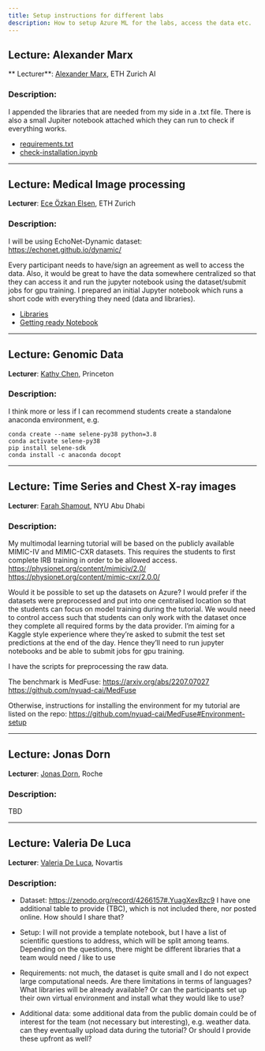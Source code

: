 ```yaml
---
title: Setup instructions for different labs
description: How to setup Azure ML for the labs, access the data etc.
---
```


## Lecture: Alexander Marx

** Lecturer**: [Alexander Marx](https://www.linkedin.com/in/alexander-marx-279013188/), ETH Zurich AI

### Description:

I appended the libraries that are needed from my side in a .txt file.
There is also a small Jupiter notebook attached which they can run to check if everything works.

- [requirements.txt](/assets/alexander/requirements.txt)
- [check-installation.ipynb](/assets/alexander/check-installation.ipynb)

---

## Lecture: Medical Image processing

**Lecturer**: [Ece Özkan Elsen](https://www.linkedin.com/in/ece-%C3%B6zkan-elsen-452716180/), ETH Zurich

### Description:

I will be using EchoNet-Dynamic dataset:
https://echonet.github.io/dynamic/

Every participant needs to have/sign an agreement as well to access the data. Also, it would be great to have the data somewhere centralized so that they can access it and run the jupyter notebook using the dataset/submit jobs for gpu training. I prepared an initial Jupyter notebook which runs a short code with everything they need (data and libraries).

- [Libraries](/assets/ece/libraries_list_heartEcho_Ece.txt)
- [Getting ready Notebook](/assets/ece/GettingReady.ipynb)

---

## Lecture: Genomic Data

**Lecturer**: [Kathy Chen](https://www.linkedin.com/in/kathy-chen-5a33aa92/), Princeton

### Description:

I think more or less if I can recommend students create a standalone anaconda environment, e.g.

```
conda create --name selene-py38 python=3.8
conda activate selene-py38
pip install selene-sdk
conda install -c anaconda docopt
```

---

## Lecture: Time Series and Chest X-ray images

**Lecturer**: [Farah Shamout](https://www.linkedin.com/in/farahshamout/), NYU Abu Dhabi

### Description:

My multimodal learning tutorial will be based on the publicly available MIMIC-IV and MIMIC-CXR datasets.
This requires the students to first complete IRB training in order to be allowed access.
https://physionet.org/content/mimiciv/2.0/
https://physionet.org/content/mimic-cxr/2.0.0/

Would it be possible to set up the datasets on Azure? I would prefer if the datasets were preprocessed and put into one centralised location so that the students can focus on model training during the tutorial. We would need to control access such that students can only work with the dataset once they complete all required forms by the data provider. I’m aiming for a Kaggle style experience where they’re asked to submit the test set predictions at the end of the day. Hence they’ll need to run jupyter notebooks and be able to submit jobs for gpu training.

I have the scripts for preprocessing the raw data.

The benchmark is MedFuse: https://arxiv.org/abs/2207.07027
https://github.com/nyuad-cai/MedFuse

Otherwise, instructions for installing the environment for my tutorial are listed on the repo: https://github.com/nyuad-cai/MedFuse#Environment-setup

---

## Lecture: Jonas Dorn

**Lecturer**: [Jonas Dorn](https://www.linkedin.com/in/jonas-dorn-6b371933/), Roche

### Description:

TBD

---

## Lecture: Valeria De Luca

**Lecturer**: [Valeria De Luca](https://www.linkedin.com/in/valeria-de-luca-83b49673/), Novartis

### Description:

- Dataset: https://zenodo.org/record/4266157#.YuagXexBzc9
  I have one additional table to provide (TBC), which is not included there, nor posted online. How should I share that?

- Setup: I will not provide a template notebook, but I have a list of scientific questions to address, which will be split among teams. Depending on the questions, there might be different libraries that a team would need / like to use
- Requirements: not much, the dataset is quite small and I do not expect large computational needs. Are there limitations in terms of languages? What libraries will be already available? Or can the participants set up their own virtual environment and install what they would like to use?
- Additional data: some additional data from the public domain could be of interest for the team (not necessary but interesting), e.g. weather data.
  can they eventually upload data during the tutorial? Or should I provide these upfront as well?
